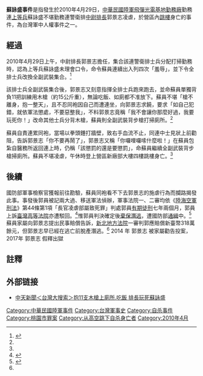 '''蘇詠盛事件'''是指發生於2010年4月29日，[[中華民國陸軍|中華民國陸軍]][[陸軍飛彈光電基地勤務廠|飛彈光電基地勤務廠]]勤務連[[上等兵|上等兵]]蘇詠盛不堪勤務連警衛排[[中尉|中尉]][[排長|排長]]郭景志凌虐，於營區內[[跳樓|跳樓]]身亡的事件，為台灣軍中人權事件之一。

==經過==
2010年4月29日上午，中尉排長郭景志擔任{{Link-en|值星官|Duty officer}}，集合該連警衛排士兵分配打掃勤務時，認為上等兵蘇詠盛未理會口令，命令蘇員連續出入列四次「羞辱」，並下令全排士兵改換全副武裝集合。<ref name="蘋果日報">{{cite news | language =  | author =  | coauthors =  | url = http://www.appledaily.com.tw/appledaily/article/headline/20100607/32567921/%E9%80%BC%E6%8A%B111%E6%9C%A8%E6%A7%8D%E5%87%BA%E6%93%8D%E7%84%A1%E8%A6%96%E7%97%9B%E5%93%AD%E6%B1%82%E9%A5%92 | title = 逼抱11木槍出操 無視痛哭求饒 | work =  | publisher = 蘋果日報 | pages =  | date = 2010-06-07 | accessdate = 2013-08-04 | archive-date = 2016-03-04 | archive-url = https://web.archive.org/web/20160304214600/http://www.appledaily.com.tw/appledaily/article/headline/20100607/32567921/%E9%80%BC%E6%8A%B111%E6%9C%A8%E6%A7%8D%E5%87%BA%E6%93%8D%E7%84%A1%E8%A6%96%E7%97%9B%E5%93%AD%E6%B1%82%E9%A5%92 | dead-url = no }}</ref>

該排士兵全副武裝集合後，郭景志又刻意指揮全排士兵跑來跑去，並命蘇員單獨背負11把訓練用木槍（約15公斤重），無論吃飯、如廁都不准放下。蘇員不堪「槍不離身，抱一整天」，且不忍同袍因自己而遭連坐，向郭景志求饒，要求「如自己犯錯，就依軍法懲處，不要惡整我」，不料郭景志竟稱「我不會讓你那麼好過，我要玩死你！」改命其他士兵分背木槍，蘇員則全副武裝背步槍打掃廁所。<ref name="蘋果日報"/>

蘇員自責連累同袍，當場以拳頭錘打牆壁，致右手血流不止，同連中士見狀上前勸阻，告訴郭景志「你不要再鬧了」，郭景志又稱「你囉哩囉嗦什麼啦！」在蘇員包紮自醫務所返回連上時，仍稱「該懲罰的還是要懲罰」，命蘇員繼續全副武裝背步槍掃廁所。蘇員不堪凌虐，午休時登上營區新廠部大樓四樓跳樓身亡。<ref name="蘋果日報"/>

==後續==
國防部軍事檢察官獲報前往勘驗，蘇員同袍看不下去郭景志的施虐行為而攔路揭發此事。事發後郭員被記兩大過、移送軍法偵辦，軍事法院一、二審均依《[[s:陸海空軍刑法|陸海空軍刑法]]》第44條第1項「長官凌虐部屬致死罪」判處郭員[[有期徒刑|有期徒刑]]七年兩個月，郭員上訴[[臺灣高等法院|臺灣高等法院]]亦遭駁回。<ref>{{cite news | language =  | author =  | coauthors =  | url = http://city.udn.com/54532/4872699 | title = 不滿未敬禮…中尉懲罰「玩死」小兵 判7年2月 | work =  | publisher = 聯合報 | pages =  | date = 2012-09-23 | accessdate = 2013-08-04 | archive-date = 2019-05-02 | archive-url = https://web.archive.org/web/20190502165644/http://city.udn.com/54532/4872699 | dead-url = no }}</ref>惟郭員判決確定後[[棄保潛逃|棄保潛逃]]，遭國防部[[通緝|通緝]]中。<ref name="自由時報">{{cite news | language =  | author =  | coauthors =  | url = http://www.libertytimes.com.tw/2013/new/mar/20/today-so6.htm | title = 〈天天抱11槍〉惡整逼死兵 前中尉跑了 | work =  | publisher = 自由時報 | pages =  | date = 2013-03-20 | accessdate = 2013-08-04 | archive-date = 2013-08-22 | archive-url = https://web.archive.org/web/20130822064518/http://www.libertytimes.com.tw/2013/new/mar/20/today-so6.htm | dead-url = no }}</ref> 蘇員家屬向郭景志提出民事賠償告訴，[[臺灣新北地方法院|新北地方法院]]一審判郭應賠償新臺幣318萬餘元，但郭景志早已經在逃亡前脫產潛逃。<ref name="自由時報"/>
2014 年 郭景志 被家屬勸告投案， 2017年 郭景志 假釋出獄

==註釋==

{{Reflist|2}}

==外部链接==

*[http://www.youtube.com/watch?v=NihAm9taatA 中天新聞＜台灣大搜索＞抱11支木槍上廁所.吃飯 排長玩死蘇詠盛] {{Wayback|url=http://www.youtube.com/watch?v=NihAm9taatA |date=20190510192645 }}

{{中華民國國軍刑事爭議案件}}
[[Category:中華民國陸軍事件|Category:中華民國陸軍事件]]

[[Category:台灣軍事史|Category:台灣軍事史]]
[[Category:自杀事件|Category:自杀事件]]
[[Category:桃園市罪案|Category:桃園市罪案]]
[[Category:从高空跳下自杀身亡者|Category:从高空跳下自杀身亡者]]
[[Category:2010年4月|Category:2010年4月]]